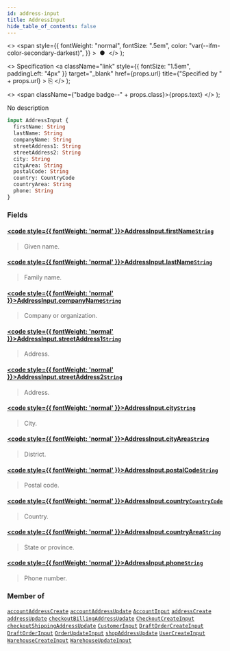 ```yaml
---
id: address-input
title: AddressInput
hide_table_of_contents: false
---
```


  <>
    <span
      style={{
        fontWeight: "normal",
        fontSize: ".5em",
        color: "var(--ifm-color-secondary-darkest)",
      }}
    >
      &nbsp;●&nbsp;
    </span>
  </>
);

  <>
    Specification
    <a
      className="link"
      style={{ fontSize: "1.5em", paddingLeft: "4px" }}
      target="\_blank"
      href={props.url}
      title={"Specified by " + props.url}
    >
      ⎘
    </a>
  </>
);

  <>
    <span className={"badge badge--" + props.class}>{props.text}</span>
  </>
);

No description

```graphql
input AddressInput {
  firstName: String
  lastName: String
  companyName: String
  streetAddress1: String
  streetAddress2: String
  city: String
  cityArea: String
  postalCode: String
  country: CountryCode
  countryArea: String
  phone: String
}
```

### Fields

#### [<code style={{ fontWeight: 'normal' }}>AddressInput.<b>firstName</b></code>](#)<Bullet />[`String`](../../api-reference/miscellaneous/scalars/string) <Badge class="secondary" text="scalar"/> <Badge class="secondary" text="miscellaneous"/>

> Given name.

#### [<code style={{ fontWeight: 'normal' }}>AddressInput.<b>lastName</b></code>](#)<Bullet />[`String`](../../api-reference/miscellaneous/scalars/string) <Badge class="secondary" text="scalar"/> <Badge class="secondary" text="miscellaneous"/>

> Family name.

#### [<code style={{ fontWeight: 'normal' }}>AddressInput.<b>companyName</b></code>](#)<Bullet />[`String`](../../api-reference/miscellaneous/scalars/string) <Badge class="secondary" text="scalar"/> <Badge class="secondary" text="miscellaneous"/>

> Company or organization.

#### [<code style={{ fontWeight: 'normal' }}>AddressInput.<b>streetAddress1</b></code>](#)<Bullet />[`String`](../../api-reference/miscellaneous/scalars/string) <Badge class="secondary" text="scalar"/> <Badge class="secondary" text="miscellaneous"/>

> Address.

#### [<code style={{ fontWeight: 'normal' }}>AddressInput.<b>streetAddress2</b></code>](#)<Bullet />[`String`](../../api-reference/miscellaneous/scalars/string) <Badge class="secondary" text="scalar"/> <Badge class="secondary" text="miscellaneous"/>

> Address.

#### [<code style={{ fontWeight: 'normal' }}>AddressInput.<b>city</b></code>](#)<Bullet />[`String`](../../api-reference/miscellaneous/scalars/string) <Badge class="secondary" text="scalar"/> <Badge class="secondary" text="miscellaneous"/>

> City.

#### [<code style={{ fontWeight: 'normal' }}>AddressInput.<b>cityArea</b></code>](#)<Bullet />[`String`](../../api-reference/miscellaneous/scalars/string) <Badge class="secondary" text="scalar"/> <Badge class="secondary" text="miscellaneous"/>

> District.

#### [<code style={{ fontWeight: 'normal' }}>AddressInput.<b>postalCode</b></code>](#)<Bullet />[`String`](../../api-reference/miscellaneous/scalars/string) <Badge class="secondary" text="scalar"/> <Badge class="secondary" text="miscellaneous"/>

> Postal code.

#### [<code style={{ fontWeight: 'normal' }}>AddressInput.<b>country</b></code>](#)<Bullet />[`CountryCode`](../../api-reference/miscellaneous/enums/country-code) <Badge class="secondary" text="enum"/> <Badge class="secondary" text="miscellaneous"/>

> Country.

#### [<code style={{ fontWeight: 'normal' }}>AddressInput.<b>countryArea</b></code>](#)<Bullet />[`String`](../../api-reference/miscellaneous/scalars/string) <Badge class="secondary" text="scalar"/> <Badge class="secondary" text="miscellaneous"/>

> State or province.

#### [<code style={{ fontWeight: 'normal' }}>AddressInput.<b>phone</b></code>](#)<Bullet />[`String`](../../api-reference/miscellaneous/scalars/string) <Badge class="secondary" text="scalar"/> <Badge class="secondary" text="miscellaneous"/>

> Phone number.

### Member of

[`accountAddressCreate`](../../api-reference/users/mutations/account-address-create) <Badge class="secondary" text="mutation"/><Bullet />[`accountAddressUpdate`](../../api-reference/users/mutations/account-address-update) <Badge class="secondary" text="mutation"/><Bullet />[`AccountInput`](../../api-reference/users/inputs/account-input) <Badge class="secondary" text="input"/><Bullet />[`addressCreate`](../../api-reference/users/mutations/address-create) <Badge class="secondary" text="mutation"/><Bullet />[`addressUpdate`](../../api-reference/users/mutations/address-update) <Badge class="secondary" text="mutation"/><Bullet />[`checkoutBillingAddressUpdate`](../../api-reference/checkout/mutations/checkout-billing-address-update) <Badge class="secondary" text="mutation"/><Bullet />[`CheckoutCreateInput`](../../api-reference/checkout/inputs/checkout-create-input) <Badge class="secondary" text="input"/><Bullet />[`checkoutShippingAddressUpdate`](../../api-reference/checkout/mutations/checkout-shipping-address-update) <Badge class="secondary" text="mutation"/><Bullet />[`CustomerInput`](../../api-reference/users/inputs/customer-input) <Badge class="secondary" text="input"/><Bullet />[`DraftOrderCreateInput`](../../api-reference/orders/inputs/draft-order-create-input) <Badge class="secondary" text="input"/><Bullet />[`DraftOrderInput`](../../api-reference/orders/inputs/draft-order-input) <Badge class="secondary" text="input"/><Bullet />[`OrderUpdateInput`](../../api-reference/orders/inputs/order-update-input) <Badge class="secondary" text="input"/><Bullet />[`shopAddressUpdate`](../../api-reference/miscellaneous/mutations/shop-address-update) <Badge class="secondary" text="mutation"/><Bullet />[`UserCreateInput`](../../api-reference/users/inputs/user-create-input) <Badge class="secondary" text="input"/><Bullet />[`WarehouseCreateInput`](../../api-reference/products/inputs/warehouse-create-input) <Badge class="secondary" text="input"/><Bullet />[`WarehouseUpdateInput`](../../api-reference/products/inputs/warehouse-update-input) <Badge class="secondary" text="input"/>
